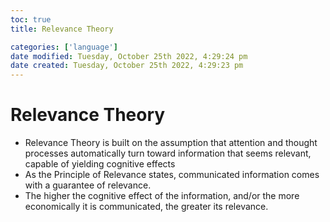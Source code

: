 ```yaml
---
toc: true
title: Relevance Theory

categories: ['language']
date modified: Tuesday, October 25th 2022, 4:29:24 pm
date created: Tuesday, October 25th 2022, 4:29:23 pm
---
```


# Relevance Theory


- Relevance Theory is built on the assumption that attention and thought processes automatically turn toward information that seems relevant, capable of yielding cognitive effects
- As the Principle of Relevance states, communicated information comes with a guarantee of relevance.
- The higher the cognitive effect of the information, and/or the more economically it is communicated, the greater its relevance.



